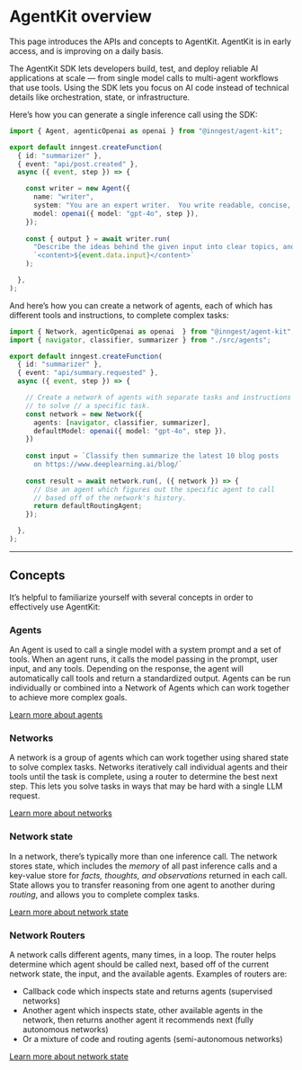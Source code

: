 
# AgentKit overview

<Callout variant="info">
  This page introduces the APIs and concepts to AgentKit.  AgentKit is in early access, and is improving
  on a daily basis.
</Callout>

The AgentKit SDK lets developers build, test, and deploy reliable AI applications at scale — from single model calls to multi-agent workflows that use tools.  Using the SDK lets you focus on AI code instead of technical details like orchestration, state, or infrastructure.

Here’s how you can generate a single inference call using the SDK:

```ts
import { Agent, agenticOpenai as openai } from "@inngest/agent-kit";

export default inngest.createFunction(
  { id: "summarizer" },
  { event: "api/post.created" },
  async ({ event, step }) => {

    const writer = new Agent({
      name: "writer",
      system: "You are an expert writer.  You write readable, concise, simple content.",
      model: openai({ model: "gpt-4o", step }),
    });
    
    const { output } = await writer.run(
      "Describe the ideas behind the given input into clear topics, and explain any insight: " +
      `<content>${event.data.input}</content>`
    );

  },
);
```

And here’s how you can create a network of agents, each of which has different tools and instructions, to complete complex tasks:

```ts
import { Network, agenticOpenai as openai  } from "@inngest/agent-kit";
import { navigator, classifier, summarizer } from "./src/agents";

export default inngest.createFunction(
  { id: "summarizer" },
  { event: "api/summary.requested" },
  async ({ event, step }) => {

    // Create a network of agents with separate tasks and instructions
    // to solve // a specific task.
    const network = new Network({
      agents: [navigator, classifier, summarizer],
      defaultModel: openai({ model: "gpt-4o", step }),
    })
    
    const input = `Classify then summarize the latest 10 blog posts
      on https://www.deeplearning.ai/blog/`
    
    const result = await network.run(, ({ network }) => {
      // Use an agent which figures out the specific agent to call
      // based off of the network's history.
      return defaultRoutingAgent;
    });

  },
);
```

<hr />

## Concepts

It’s helpful to familiarize yourself with several concepts in order to effectively use AgentKit:

### Agents

An Agent is used to call a single model with a system prompt and a set of tools.  When an agent runs, it calls the model passing in the prompt, user input, and any tools.  Depending on the response, the agent will automatically call tools and return a standardized output. Agents can be run individually or combined into a Network of Agents which can work together to achieve more complex goals.

[Learn more about agents](/docs/agent-kit/ai-agents-tools)

### Networks

A network is a group of agents which can work together using shared state to solve complex tasks.  Networks iteratively call individual agents and their tools until the task is complete, using a router to determine the best next step.  This lets you solve tasks in ways that may be hard with a single LLM request.

[Learn more about networks](/docs/agent-kit/ai-agent-network-state-routing)

### Network state

In a network, there’s typically more than one inference call.  The network stores state, which includes the *memory* of all past inference calls and a key-value store for *facts, thoughts, and observations* returned in each call.  State allows you to transfer reasoning from one agent to another during *routing*, and allows you to complete complex tasks.

[Learn more about network state](/docs/agent-kit/ai-agent-network-state-routing#network-state)

### Network Routers

A network calls different agents, many times, in a loop.  The router helps determine which agent should be called next, based off of the current network state, the input, and the available agents.  Examples of routers are:

- Callback code which inspects state and returns agents (supervised networks)
- Another agent which inspects state, other available agents in the network, then returns another agent it recommends next (fully autonomous networks)
- Or a mixture of code and routing agents (semi-autonomous networks)

[Learn more about network state](/docs/agent-kit/ai-agent-network-state-routing#network-routers)
